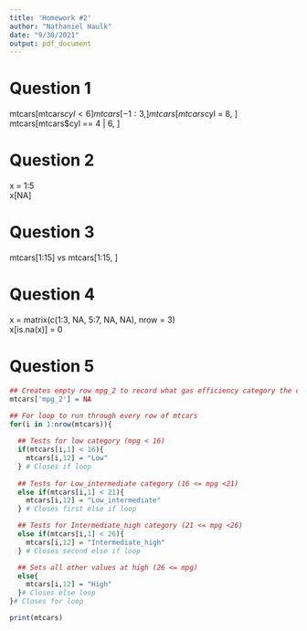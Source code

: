 ```yaml
---
title: 'Homework #2'
author: "Nathaniel Haulk"
date: "9/30/2021"
output: pdf_document
---
```


# Question 1
mtcars[mtcars$cyl < 6]  
mtcars[-1:3,]  
mtcars[mtcars$cyl = 8, ]  
mtcars[mtcars$cyl == 4 | 6, ]  

# Question 2

x = 1:5  
x[NA]  

# Question 3

mtcars[1:15] vs mtcars[1:15, ]

# Question 4

x = matrix(c(1:3, NA, 5:7, NA, NA), nrow = 3)  
x[is.na(x)] = 0  

# Question 5
```r
## Creates empty row mpg_2 to record what gas efficiency category the car falls under
mtcars['mpg_2'] = NA

## For loop to run through every row of mtcars
for(i in 1:nrow(mtcars)){
  
  ## Tests for low category (mpg < 16)
  if(mtcars[i,1] < 16){
    mtcars[i,12] = "Low"
  } # Closes if loop
  
  ## Tests for Low_intermediate category (16 <= mpg <21)
  else if(mtcars[i,1] < 21){
    mtcars[i,12] = "Low_intermediate"
  } # Closes first else if loop

  ## Tests for Intermediate_high category (21 <= mpg <26)
  else if(mtcars[i,1] < 26){
    mtcars[i,12] = "Intermediate_high"
  } # Closes second else if loop

  ## Sets all other values at high (26 <= mpg)
  else{
    mtcars[i,12] = "High"
  }# Closes else loop
}# Closes for loop

print(mtcars)

```

